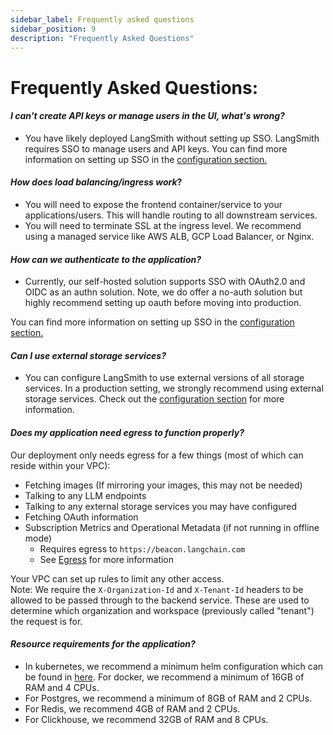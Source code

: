 ```yaml
---
sidebar_label: Frequently asked questions
sidebar_position: 9
description: "Frequently Asked Questions"
---
```


# Frequently Asked Questions:

#### _I can't create API keys or manage users in the UI, what's wrong?_

- You have likely deployed LangSmith without setting up SSO. LangSmith requires SSO to manage users and API keys. You can find more information on setting up SSO in the [configuration section.](../self_hosting/configuration/sso)

#### _How does load balancing/ingress work_?

- You will need to expose the frontend container/service to your applications/users. This will handle routing to all downstream services.
- You will need to terminate SSL at the ingress level. We recommend using a managed service like AWS ALB, GCP Load Balancer, or Nginx.

#### _How can we authenticate to the application?_

- Currently, our self-hosted solution supports SSO with OAuth2.0 and OIDC as an authn solution. Note, we do offer a no-auth solution but highly recommend setting up oauth before moving into production.

You can find more information on setting up SSO in the [configuration section.](../self_hosting/configuration/sso)

#### _Can I use external storage services?_

- You can configure LangSmith to use external versions of all storage services. In a production setting, we strongly recommend using external storage services. Check out the [configuration section](../self_hosting/configuration) for more information.

#### _Does my application need egress to function properly?_

Our deployment only needs egress for a few things (most of which can reside within your VPC):

- Fetching images (If mirroring your images, this may not be needed)
- Talking to any LLM endpoints
- Talking to any external storage services you may have configured
- Fetching OAuth information
- Subscription Metrics and Operational Metadata (if not running in offline mode)
  - Requires egress to `https://beacon.langchain.com`
  - See [Egress](../self_hosting/egress) for more information

Your VPC can set up rules to limit any other access.  
Note: We require the `X-Organization-Id` and `X-Tenant-Id` headers to be allowed to be passed through to the backend service. These are used to determine which organization and workspace (previously called "tenant") the request is for.

#### _Resource requirements for the application?_

- In kubernetes, we recommend a minimum helm configuration which can be found in [here](https://github.com/langchain-ai/helm/blob/main/charts/langsmith/examples/medium_size.yaml). For docker, we recommend a minimum of 16GB of RAM and 4 CPUs.
- For Postgres, we recommend a minimum of 8GB of RAM and 2 CPUs.
- For Redis, we recommend 4GB of RAM and 2 CPUs.
- For Clickhouse, we recommend 32GB of RAM and 8 CPUs.
